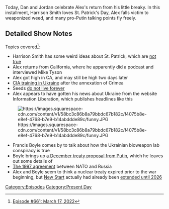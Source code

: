 {{Episode
    | title           = March 17, 2022
    | caption         = [https://knowledgefight.libsyn.com/661-march-17-2022 Listen to this episode on Libsyn]
    | episodeNumber   = 661
    | length          = 01:52:20
    | airDate         = March 21, 2022
    | coverageDate    = March 17, 2022
    | previousEpisode = [[660: February 11, 2014]]
    | nextEpisode     = [[662: March 22, 2022]]
}}

{{Stub}}

Today, Dan and Jordan celebrate Alex's return from his little breaky. In this installment, Harrison Smith loves St. Patrick's Day, Alex falls victim to weaponized weed, and many pro-Putin talking points fly freely.

==Detailed Show Notes==

Topics covered<ref>[https://knowledgefight.com/research/2022/3/20/episode-661-march-17-2022 Episode #661: March 17, 2022]</ref>:

*Harrison Smith has some weird ideas about St. Patrick, which are [https://www.history.com/topics/st-patricks-day/who-was-saint-patrick not true]
*Alex returns from California, where he apparently did a podcast and interviewed Mike Tyson
*Alex got high in CA, and may still be high two days later
*[https://news.yahoo.com/exclusive-secret-cia-training-program-in-ukraine-helped-kyiv-prepare-for-russian-invasion-090052743.html CIA training in Ukraine] after the annexation of Crimea
*Seeds [https://www.thespruce.com/how-long-do-vegetable-seeds-last-1403089 do not live forever]
*Alex appears to have gotten his news about Ukraine from the website Information Liberation, which publishes headlines like this

[[File:https://images.squarespace-cdn.com/content/v1/58bc3c86b8a79bbdc67b182c/f4075b8e-e8ef-4768-b7e9-b14abddde89c/funny.JPG|thumb|none]]

*Francis Boyle comes by to talk about how the Ukrainian bioweapon lab conspiracy is true
*Boyle brings up [https://mid.ru/ru/foreign_policy/rso/nato/1790803/?lang=en a December treaty proposal from Putin], which he leaves out some details of
*[https://www.cvce.eu/en/obj/founding_act_on_mutual_relations_cooperation_and_security_between_nato_and_the_russian_federation_paris_27_may_1997-en-88261581-c579-46da-b95d-acbbcc4b57a5.html The 1997 agreement] between NATO and Russia
*Alex and Boyle seem to think a nuclear treaty expired prior to the war beginning, but [https://www.state.gov/new-start/ New Start] actually had already been [https://www.armscontrol.org/act/2021-03/news/us-russia-extend-new-start-five-years extended until 2026]

[[Category:Episodes]]
[[Category:Present Day]]
